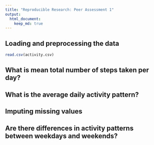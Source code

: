 ```yaml
---
title: "Reproducible Research: Peer Assessment 1"
output: 
  html_document:
    keep_md: true
---
```



## Loading and preprocessing the data
```r
read.csv(activity.csv)
```


## What is mean total number of steps taken per day?



## What is the average daily activity pattern?



## Imputing missing values



## Are there differences in activity patterns between weekdays and weekends?
